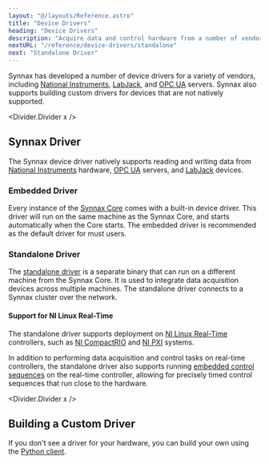 ```yaml
---
layout: "@/layouts/Reference.astro"
title: "Device Drivers"
heading: "Device Drivers"
description: "Acquire data and control hardware from a number of vendors."
nextURL: "/reference/device-drivers/standalone"
next: "Standalone Driver"
---
```



Synnax has developed a number of device drivers for a variety of vendors, including
[National Instruments](https://www.ni.com), [LabJack](https://labjack.com), and
[OPC UA](https://opcfoundation.org) servers. Synnax also supports building custom
drivers for devices that are not natively supported.

<Divider.Divider x />

## Synnax Driver

The Synnax device driver natively supports reading and writing data from
[National Instruments](/reference/device-drivers/ni/get-started) hardware,
[OPC UA](/reference/device-drivers/opc-ua/connect-server) servers, and
[LabJack](/reference/device-drivers/labjack/get-started) devices.

### Embedded Driver

Every instance of the [Synnax Core](/reference/core/quick-start) comes with a built-in
device driver. This driver will run on the same machine as the Synnax Core, and starts
automatically when the Core starts. The embedded driver is recommended as the default
driver for must users.

### Standalone Driver

The [standalone driver](/reference/device-drivers/standalone) is a separate binary that
can run on a different machine from the Synnax Core. It is used to integrate data
acquisition devices across multiple machines. The standalone driver connects to a Synnax
cluster over the network.

#### Support for NI Linux Real-Time

The standalone driver supports deployment on
[NI Linux Real-Time](https://www.ni.com/en/shop/linux/introduction-to-ni-linux-real-time.html)
controllers, such as [NI CompactRIO](https://www.ni.com/en/shop/compactrio.html) and
[NI PXI](https://www.ni.com/en/shop/pxi.html) systems.

In addition to performing data acquisition and control tasks on real-time controllers,
the standalone driver also supports running
[embedded control sequences](/reference/control/embedded/get-started) on the real-time
controller, allowing for precisely timed control sequences that run close to the
hardware.

<Divider.Divider x />

## Building a Custom Driver

If you don't see a driver for your hardware, you can build your own using the
[Python client](/reference/python-client/device-driver).
